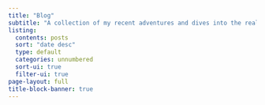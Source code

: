 ```yaml
---
title: "Blog"
subtitle: "A collection of my recent adventures and dives into the real world."
listing:
  contents: posts
  sort: "date desc"
  type: default
  categories: unnumbered
  sort-ui: true
  filter-ui: true
page-layout: full
title-block-banner: true
---
```



